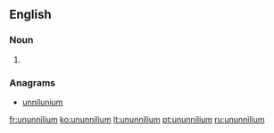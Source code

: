 ==English==
{{elements|Uun|unnilennium|Une|unununium|Uun}}

===Noun===
{{en-noun|-}}

# {{label|en|chemistry|dated}} {{former name of|darmstadtium|lang=en}}

===Anagrams===
* [[unnilunium#English|unnilunium]]

[[fr:ununnilium]]
[[ko:ununnilium]]
[[lt:ununnilium]]
[[pt:ununnilium]]
[[ru:ununnilium]]
